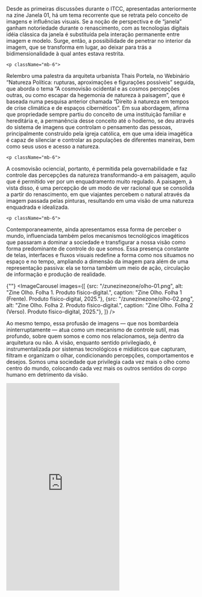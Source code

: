 
<div className="space-y-8">
  <div className="prose prose-lg max-w-none">
       <p className="mb-6">
Desde as primeiras discussões durante o ITCC, apresentadas anteriormente na zine Janela 01, há um tema recorrente que se retrata pelo conceito de imagens e influências visuais. Se a noção de perspectiva e de “janela” ganham notoriedade durante o renascimento, com as tecnologias digitais idéia clássica da janela é substituída pela interação permanente entre imagem e modelo. Surge, então, a possibilidade de penetrar no interior da imagem, que se transforma em lugar, ao deixar para trás a bidimensionalidade à qual antes estava restrita.
</p>

    <p className="mb-6">
Relembro uma palestra da arquiteta urbanista Thais Portela, no Webinário “Natureza Política: rupturas, aproximações e figurações possíveis” seguida, que aborda o tema “A cosmovisão ocidental e as cosmos percepções outras, ou como escapar da hegemonia de natureza à paisagem”, que é baseada numa pesquisa anterior chamada “Direito à natureza em tempos de crise climática e de espaços cibernéticos”. Em sua abordagem, afirma que propriedade sempre partiu do conceito de uma instituição familiar e hereditária e, a permanência desse conceito até o hodierno, se deu através do sistema de imagens que controlam o pensamento das pessoas, principalmente construído pela igreja católica, em que uma ideia imagética é capaz de silenciar e controlar as populações de diferentes maneiras, bem como seus usos e acesso a natureza. 
</p>


    <p className="mb-6">
A cosmovisão ociencial, portanto, é permitida pela governabilidade e faz controle das percepções da natureza transformando-a em paisagem, aquilo que é permitido ver por um enquadramento muito regulado. A paisagem, à vista disso, é uma percepção de um modo de ver racional que se consolida a partir do renascimento, em que viajantes percebem o natural através da imagem passada pelas pinturas, resultando em uma visão de uma natureza enquadrada e idealizada. 
</p>

    <p className="mb-6">
Contemporaneamente, ainda apresentamos essa forma de perceber o mundo, influenciada também pelos mecanismos tecnológicos imagéticos que passaram a dominar a sociedade e transfigurar a nossa visão como forma predominante de controle do que somos. Essa presença constante de telas, interfaces e fluxos visuais redefine a forma como nos situamos no espaço e no tempo, ampliando a dimensão da imagem para além de uma representação passiva: ela se torna também um meio de ação, circulação de informação e produção de realidade.
</p>
  </div>


 {""}
  <ImageCarousel
    images={[
        {src: "/zunezinezone/olho-01.png", alt: "Zine Olho. Folha 1. Produto físico-digital.", caption: "Zine Olho. Folha 1 (Frente). Produto físico-digital, 2025."},
        {src: "/zunezinezone/olho-02.png", alt: "Zine Olho. Folha 2. Produto físico-digital.", caption: "Zine Olho. Folha 2 (Verso). Produto físico-digital, 2025."},
    ]}
  />


</div>


<div className="space-y-8">
  <div className="prose prose-lg max-w-none">
       <p className="mb-6">
Ao mesmo tempo, essa profusão de imagens — que nos bombardeia ininterruptamente — atua como um mecanismo de controle sutil, mas profundo, sobre quem somos e como nos relacionamos, seja dentro da arquitetura ou não. A visão, enquanto sentido privilegiado, é instrumentalizada por sistemas tecnológicos e midiáticos que capturam, filtram e organizam o olhar, condicionando percepções, comportamentos e desejos. Somos uma sociedade que privilegia cada vez mais o olho como centro do mundo, colocando cada vez mais os outros sentidos do corpo humano em detrimento da visão.
</p>
  </div>




  <iframe className="w-full" height="550" src="https://www.youtube.com/embed/N6V8AH48N1g?si=Fi8sSLi4jRpzmsL4" title="YouTube video player" frameborder="0" allow="accelerometer; autoplay; clipboard-write; encrypted-media; gyroscope; picture-in-picture; web-share" referrerpolicy="strict-origin-when-cross-origin" allowfullscreen></iframe>

</div>

